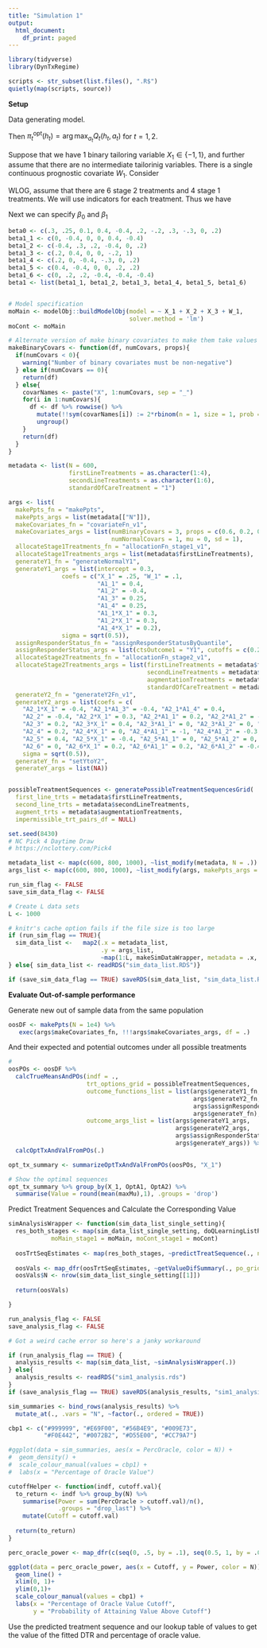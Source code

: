 ```yaml
---
title: "Simulation 1"
output:
  html_document:
    df_print: paged
---
```


```r
library(tidyverse)
library(DynTxRegime)

scripts <- str_subset(list.files(), ".R$")
quietly(map(scripts, source))

```


__Setup__

Data generating model.

\begin{align*}
  Q_2(h_2, a_2) &= \mathbb{E}[Y \vert H_2 = h_2, A_2 = a_2] \\
  Q_1(h_1, a_1) &= \mathbb{E}[max_{a_2} Q_2(h_2, a_2) \vert H_1 = h_1, A_1 = a_1]
\end{align*}

Then $\pi_t^{\text{opt}}(h_t) = \arg\max_{a_t}Q_t(h_t, a_t)$ for $t = 1, 2$. 

Suppose that we have 1 binary tailoring variable $X_1 \in \{-1, 1\}$, and further assume that there are no intermediate tailorinig variables. There is a single 
continuous prognostic covariate $W_1$. Consider

\begin{align*}
  \mathbb{E}[Y \vert X_1, A_1, A_2] = (1, X_1, W_1,  A_1, X_1 A_1) \beta_0 + A_2 (1, X_1, A_1) \beta_1. 
\end{align*}

WLOG, assume that there are 6 stage 2 treatments and 4 stage 1 treatments. We will use indicators for each treatment. Thus we have 

\begin{align*}
  \mathbb{E}[Y \vert X_1, A_1, A_2] = &\beta_{00} + \beta_{01} X_1 + \beta_{02} W_1 +  \\ 
  &\beta_{03} I(A_1 == 1) + \beta_{04} I(A_1 == 2) + \beta_{05} I(A_1 == 3) + \beta_{06} I(A_1 == 4) + \\     &\beta_{07} I(A_1 == 1) X_1 + \beta_{08} I(A_1 == 2) X_1 + \beta_{09} I(A_1 == 3) X_1 + \beta_{10} I(A_1 == 4) X_1 + \\
  & I(A2 == 1)[\beta_{111} + \beta_{112} X_1 + \beta_{113} I(A1 == 1) + \beta_{114} I(A1 == 2) + \beta_{115} I(A1 == 3) + \beta_{116} I(A1 == 4) ] +\\
  & I(A2 == 2)[\beta_{121} + \beta_{122} X_1 + \beta_{123} I(A1 == 1) + \beta_{124} I(A1 == 2) + \beta_{125} I(A1 == 3) + \beta_{126} I(A1 == 4) ] +\\
  & I(A2 == 3)[\beta_{131} + \beta_{132} X_1 + \beta_{133} I(A1 == 1) + \beta_{134} I(A1 == 2) + \beta_{135} I(A1 == 3) + \beta_{136} I(A1 == 4) ] +\\
  & I(A2 == 4)[\beta_{141} + \beta_{142} X_1 + \beta_{143} I(A1 == 1) + \beta_{144} I(A1 == 2) + \beta_{145} I(A1 == 3) + \beta_{146} I(A1 == 4) ] +\\
  & I(A2 == 5)[\beta_{151} + \beta_{152} X_1 + \beta_{153} I(A1 == 1) + \beta_{154} I(A1 == 2) + \beta_{155} I(A1 == 3) + \beta_{156} I(A1 == 4) ] +\\
  & I(A2 == 6)[\beta_{161} + \beta_{162} X_1 + \beta_{163} I(A1 == 1) + \beta_{164} I(A1 == 2) + \beta_{165} I(A1 == 3) + \beta_{166} I(A1 == 4) ] 
\end{align*}

Next we can specify $\beta_0$ and $\beta_1$



```r

beta0 <- c(.3, .25, 0.1, 0.4, -0.4, .2, -.2, .3, -.3, 0, .2)
beta1_1 <- c(0, -0.4, 0, 0, 0.4, -0.4)
beta1_2 <- c(-0.4, .3, .2, -0.4, 0, .2)
beta1_3 <- c(.2, 0.4, 0, 0, -.2, 1)
beta1_4 <- c(.2, 0, -0.4, -.3, 0, .2)
beta1_5 <- c(0.4, -0.4, 0, 0, .2, .2)
beta1_6 <- c(0, .2, .2, -0.4, -0.4, -0.4)
beta1 <- list(beta1_1, beta1_2, beta1_3, beta1_4, beta1_5, beta1_6)


# Model specification
moMain <- modelObj::buildModelObj(model = ~ X_1 + X_2 + X_3 + W_1,
                                  solver.method = 'lm')
moCont <- moMain
```



```r
# Alternate version of make binary covariates to make them take values in {-1, 1}
makeBinaryCovars <- function(df, numCovars, props){
  if(numCovars < 0){
    warning("Number of binary covariates must be non-negative")
  } else if(numCovars == 0){
    return(df)
  } else{
    covarNames <- paste("X", 1:numCovars, sep = "_")
    for(i in 1:numCovars){
      df <- df %>% rowwise() %>%
        mutate(!!sym(covarNames[i]) := 2*rbinom(n = 1, size = 1, prob = props[i])-1) %>%
        ungroup()
    }
    return(df)
  }
}
```

```r
metadata <- list(N = 600,
                 firstLineTreatments = as.character(1:4),
                 secondLineTreatments = as.character(1:6),
                 standardOfCareTreatment = "1")

args <- list(
  makePpts_fn = "makePpts",
  makePpts_args = list(metadata[["N"]]),
  makeCovariates_fn = "covariateFn_v1",
  makeCovariates_args = list(numBinaryCovars = 3, props = c(0.6, 0.2, 0.4),
                             numNormalCovars = 1, mu = 0, sd = 1),
  allocateStage1Treatments_fn = "allocationFn_stage1_v1",
  allocateStage1Treatments_args = list(metadata$firstLineTreatments),
  generateY1_fn = "generateNormalY1",
  generateY1_args = list(intercept = 0.3, 
               coefs = c("X_1" = .25, "W_1" = .1, 
                         "A1_1" = 0.4,
                         "A1_2" = -0.4,
                         "A1_3" = 0.25,
                         "A1_4" = 0.25,
                         "A1_1*X_1" = 0.3,
                         "A1_2*X_1" = 0.3,
                         "A1_4*X_1" = 0.2), 
               sigma = sqrt(0.5)),
  assignResponderStatus_fn = "assignResponderStatusByQuantile",
  assignResponderStatus_args = list(ctsOutcome1 = "Y1", cutoffs = c(0.2, 0.8)),
  allocateStage2Treatments_fn = "allocationFn_stage2_v1",
  allocateStage2Treatments_args = list(firstLineTreatments = metadata$firstLineTreatments,
                                       secondLineTreatments = metadata$secondLineTreatments,
                                       augmentationTreatments = metadata$augmentationTreatments,
                                       standardOfCareTreatment = metadata$standardOfCareTreatment),
  generateY2_fn = "generateY2Fn_v1",
  generateY2_args = list(coefs = c(
    "A2_1*X_1" = -0.4, "A2_1*A1_3" = -0.4, "A2_1*A1_4" = 0.4,
    "A2_2" = -0.4, "A2_2*X_1" = 0.3, "A2_2*A1_1" = 0.2, "A2_2*A1_2" = -0.4, "A2_2*A1_3" = 0, "A2_2*A1_4" = 0.2,    
    "A2_3" = 0.2, "A2_3*X_1" = 0.4, "A2_3*A1_1" = 0, "A2_3*A1_2" = 0, "A2_3*A1_3" = -0.2, "A2_3*A1_4" = 0.4,
    "A2_4" = 0.2, "A2_4*X_1" = 0, "A2_4*A1_1" = -1, "A2_4*A1_2" = -0.3, "A2_4*A1_3" = 0, "A2_4*A1_4" = 0.2,  
    "A2_5" = 0.4, "A2_5*X_1" = -0.4, "A2_5*A1_1" = 0, "A2_5*A1_2" = 0, "A2_5*A1_3" = 0.2, "A2_5*A1_4" = 0.2,
    "A2_6" = 0, "A2_6*X_1" = 0.2, "A2_6*A1_1" = 0.2, "A2_6*A1_2" = -0.4, "A2_6*A1_3" = -0.4, "A2_6*A1_4" = -0.4),
    sigma = sqrt(0.5)),
  generateY_fn = "setYtoY2",
  generateY_args = list(NA))



```



```r
possibleTreatmentSequences <- generatePossibleTreatmentSequencesGrid(
  first_line_trts = metadata$firstLineTreatments,
  second_line_trts = metadata$secondLineTreatments,
  augment_trts = metadata$augmentationTreatments,
  impermissible_trt_pairs_df = NULL)
```



```r
set.seed(8430)
# NC Pick 4 Daytime Draw 
# https://nclottery.com/Pick4

metadata_list <- map(c(600, 800, 1000), ~list_modify(metadata, N = .))
args_list <- map(c(600, 800, 1000), ~list_modify(args, makePpts_args = list(.)))

run_sim_flag <- FALSE
save_sim_data_flag <- FALSE

# Create L data sets
L <- 1000

# knitr's cache option fails if the file size is too large
if (run_sim_flag == TRUE){
  sim_data_list <-   map2(.x = metadata_list, 
                          .y = args_list,
                          ~map(1:L, makeSimDataWrapper, metadata = .x, args = .y))
} else{ sim_data_list <- readRDS("sim_data_list.RDS")}

if (save_sim_data_flag == TRUE) saveRDS(sim_data_list, "sim_data_list.RDS")
```


__Evaluate Out-of-sample performance__

Generate new out of sample data from the same population
```r
oosDF <- makePpts(N = 1e4) %>%
   exec(args$makeCovariates_fn, !!!args$makeCovariates_args, df = .) 
```


And their expected and potential outcomes under all possible treatments
```r
# 
oosPOs <- oosDF %>% 
  calcTrueMeansAndPOs(indf = .,
                      trt_options_grid = possibleTreatmentSequences,
                      outcome_functions_list = list(args$generateY1_fn, 
                                                    args$generateY2_fn,
                                                    args$assignResponderStatus_fn,
                                                    args$generateY_fn),
                      outcome_args_list = list(args$generateY1_args,
                                               args$generateY2_args,
                                               args$assignResponderStatus_args,
                                               args$generateY_args)) %>% 
  calcOptTxAndValFromPOs(.)

opt_tx_summary <- summarizeOptTxAndValFromPOs(oosPOs, "X_1")

# Show the optimal sequences
opt_tx_summary %>% group_by(X_1, OptA1, OptA2) %>% 
  summarise(Value = round(mean(maxMu),1), .groups = 'drop')
```

Predict Treatment Sequences and Calculate the Corresponding Value

```r

simAnalysisWrapper <- function(sim_data_list_single_setting){
  res_both_stages <- map(sim_data_list_single_setting, doQLearningListReturn, moMain_stage2 = moMain, moCont_stage2 = moCont,
            moMain_stage1 = moMain, moCont_stage1 = moCont)
  
  oosTrtSeqEstimates <- map(res_both_stages, ~predictTreatSequence(., newdata = oosDF))
  
  oosVals <- map_dfr(oosTrtSeqEstimates, ~getValueDifSummary(., po_grid_df = oosPOs))
  oosVals$N <- nrow(sim_data_list_single_setting[[1]])
  
  return(oosVals)

}

```

```r
run_analysis_flag <- FALSE
save_analysis_flag <- FALSE

# Got a weird cache error so here's a janky workaround

if (run_analysis_flag == TRUE) {
  analysis_results <- map(sim_data_list, ~simAnalysisWrapper(.))
} else{
  analysis_results <- readRDS("sim1_analysis.rds")
}
if (save_analysis_flag == TRUE) saveRDS(analysis_results, "sim1_analysis.rds")
```

```r
sim_summaries <- bind_rows(analysis_results) %>% 
  mutate_at(., .vars = "N", ~factor(., ordered = TRUE))
```

```r
cbp1 <- c("#999999", "#E69F00", "#56B4E9", "#009E73",
          "#F0E442", "#0072B2", "#D55E00", "#CC79A7")

#ggplot(data = sim_summaries, aes(x = PercOracle, color = N)) + 
#  geom_density() + 
#  scale_colour_manual(values = cbp1) + 
#  labs(x = "Percentage of Oracle Value")

cutoffHelper <- function(indf, cutoff.val){
  to_return <- indf %>% group_by(N) %>% 
    summarise(Power = sum(PercOracle > cutoff.val)/n(),
              .groups = "drop_last") %>% 
    mutate(Cutoff = cutoff.val)
  
  return(to_return)
}

perc_oracle_power <- map_dfr(c(seq(0, .5, by = .1), seq(0.5, 1, by = .005)), ~cutoffHelper(indf = sim_summaries, cutoff.val = .))

ggplot(data = perc_oracle_power, aes(x = Cutoff, y = Power, color = N)) + 
  geom_line() + 
  xlim(0, 1)+
  ylim(0,1)+
  scale_colour_manual(values = cbp1) + 
  labs(x = "Percentage of Oracle Value Cutoff",
       y = "Probability of Attaining Value Above Cutoff")
```

Use the predicted treatment sequence and our lookup table of values to 
get the value of the fitted DTR and percentage of oracle value. 
